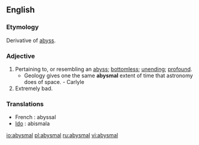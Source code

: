 ==English==
===Etymology===
Derivative of [[abyss]].

===Adjective===
{{en-adj-more}}
# Pertaining to, or resembling an [[abyss]]; [[bottomless]]; [[unending]]; [[profound]].
#* Geology gives one the same '''abysmal''' extent of time that astronomy does of space. - Carlyle
# Extremely bad.

===Translations===
* French : abyssal
* [[Ido]] : abismala

[[io:abysmal]]
[[pl:abysmal]]
[[ru:abysmal]]
[[vi:abysmal]]